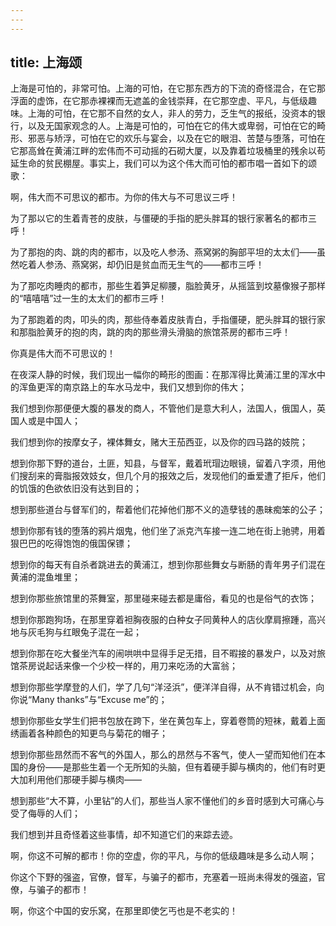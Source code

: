```yaml
---
---
---
```

title: 上海颂
---




上海是可怕的，非常可怕。上海的可怕，在它那东西方的下流的奇怪混合，在它那浮面的虚饰，在它那赤裸裸而无遮盖的金钱崇拜，在它那空虚、平凡，与低级趣味。上海的可怕，在它那不自然的女人，非人的劳力，乏生气的报纸，没资本的银行，以及无国家观念的人。上海是可怕的，可怕在它的伟大或卑弱，可怕在它的畸形、邪恶与矫浮，可怕在它的欢乐与宴会，以及在它的眼泪、苦楚与堕落，可怕在它那高耸在黄浦江畔的宏伟而不可动摇的石砌大厦，以及靠着垃圾桶里的残余以苟延生命的贫民棚屋。事实上，我们可以为这个伟大而可怕的都市唱一首如下的颂歌：

啊，伟大而不可思议的都市。为你的伟大与不可思议三呼！

为了那以它的生着青苍的皮肤，与僵硬的手指的肥头胖耳的银行家著名的都市三呼！

为了那抱的肉、跳的肉的都市，以及吃人参汤、燕窝粥的胸部平坦的太太们——虽然吃着人参汤、燕窝粥，却仍旧是贫血而无生气的——都市三呼！

为了那吃肉睡肉的都市，那些生着笋足柳腰，脂脸黄牙，从摇篮到坟墓像猴子那样的“嘻嘻嘻”过一生的太太们的都市三呼！

为了那跑着的肉，叩头的肉，那些侍奉着皮肤青白，手指僵硬，肥头胖耳的银行家和那脂脸黄牙的抱的肉，跳的肉的那些滑头滑脑的旅馆茶房的都市三呼！

你真是伟大而不可思议的！

在夜深人静的时候，我们现出一幅你的畸形的图画：在那浑得比黄浦江里的浑水中的浑鱼更浑的南京路上的车水马龙中，我们又想到你的伟大；

我们想到你那便便大腹的暴发的商人，不管他们是意大利人，法国人，俄国人，英国人或是中国人；

我们想到你的按摩女子，裸体舞女，赌大王茄西亚，以及你的四马路的妓院；

想到你那下野的道台，土匪，知县，与督军，戴着玳瑁边眼镜，留着八字须，用他们搜刮来的膏脂报效妓女，但几个月的报效之后，发现他们的垂爱遭了拒斥，他们的饥饿的色欲依旧没有达到目的；

想到那些道台与督军们的，帮着他们花掉他们那不义的造孽钱的愚昧痴笨的公子；

想到你那有钱的堕落的鸦片烟鬼，他们坐了派克汽车接一连二地在街上驰骋，用着狠巴巴的吃得饱饱的俄国保镖；

想到你的每天有自杀者跳进去的黄浦江，想到你那些舞女与断肠的青年男子们混在黄浦的混鱼堆里；

想到你那些旅馆里的茶舞室，那里碰来碰去都是庸俗，看见的也是俗气的衣饰；

想到你那跑狗场，在那里穿着袒胸夜服的白种女子同黄种人的店伙摩肩擦踵，高兴地与灰毛狗与红眼兔子混在一起；

想到你那在吃大餐坐汽车的闹哄哄中显得手足无措，目不暇接的暴发户，以及对旅馆茶房说起话来像一个少校一样的，用刀来吃汤的大富翁；

想到你那些学摩登的人们，学了几句“洋泾浜”，便洋洋自得，从不肯错过机会，向你说“Many thanks”与“Excuse me”的；

想到你那些女学生们把书包放在跨下，坐在黄包车上，穿着卷筒的短袜，戴着上面绣画着各种颜色的知更鸟与菊花的帽子；

想到你那些昂然而不客气的外国人，那么的昂然与不客气，使人一望而知他们在本国的身份——是那些生着一个无所知的头脑，但有着硬手脚与横肉的，他们有时更大加利用他们那硬手脚与横肉——

想到那些“大不算，小里钻”的人们，那些当人家不懂他们的乡音时感到大可痛心与受了侮辱的人们；

我们想到并且奇怪着这些事情，却不知道它们的来踪去迹。

啊，你这不可解的都市！你的空虚，你的平凡，与你的低级趣味是多么动人啊；

你这个下野的强盗，官僚，督军，与骗子的都市，充塞着一班尚未得发的强盗，官僚，与骗子的都市！

啊，你这个中国的安乐窝，在那里即使乞丐也是不老实的！